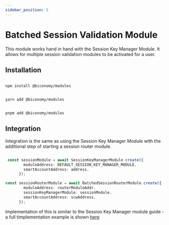 ```yaml
---
sidebar_position: 5
---
```

# Batched Session Validation Module

This module works hand in hand with the Session Key Manager Module. It allows for multiple session validation modules to be activated for a user. 


## Installation


<Tabs>
<TabItem value="js" label="npm">

```bash

npm install @biconomy/modules 

```

</TabItem>
<TabItem value="py" label="yarn">

```bash

yarn add @biconomy/modules 

```

</TabItem>
<TabItem value="java" label="pnpm">

```bash

pnpm add @biconomy/modules 

```

</TabItem>
</Tabs>

## Integration 

Integration is the same as using the Session Key Manager Module with the additional step of starting a session router module. 

```typescript

 const sessionModule = await SessionKeyManagerModule.create({
        moduleAddress: DEFAULT_SESSION_KEY_MANAGER_MODULE,
        smartAccountAddress: address,
      });

const sessionRouterModule = await BatchedSessionRouterModule.create({
        moduleAddress: routerModuleAddr,
        sessionKeyManagerModule: sessionModule,
        smartAccountAddress: scwAddress,
      });

```
Implementation of this is similar to the Session Key Manager module guide - a full timplementation example is shown [here](https://github.com/bcnmy/sdk-demo/blob/dev-v2/src/components/Modules/CreateBatchRouter.tsx)